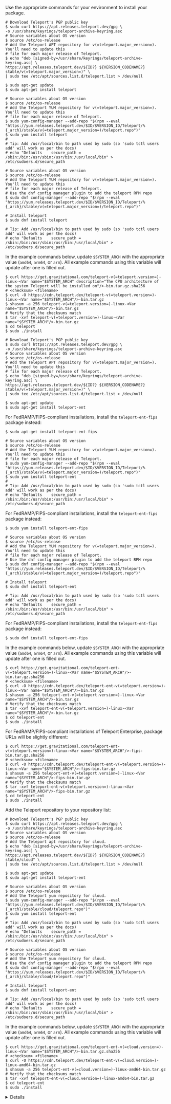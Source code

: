 Use the appropriate commands for your environment to install your package.

<Tabs dropdownView dropdownCaption="Teleport Edition">
  <TabItem label="Open Source" scope="oss">
  <Tabs>
  <TabItem label="Debian 8+/Ubuntu 16.04+ (apt)" scope="oss">

  ```code
  # Download Teleport's PGP public key
  $ sudo curl https://apt.releases.teleport.dev/gpg \
  -o /usr/share/keyrings/teleport-archive-keyring.asc
  # Source variables about OS version
  $ source /etc/os-release
  # Add the Teleport APT repository for v(=teleport.major_version=). You'll need to update this
  # file for each major release of Teleport.
  $ echo "deb [signed-by=/usr/share/keyrings/teleport-archive-keyring.asc] \
  https://apt.releases.teleport.dev/${ID?} ${VERSION_CODENAME?} stable/v(=teleport.major_version=)" \
  | sudo tee /etc/apt/sources.list.d/teleport.list > /dev/null

  $ sudo apt-get update
  $ sudo apt-get install teleport
  ```

  </TabItem>
  <TabItem label="Amazon Linux 2/RHEL 7 (yum)" scope="oss">

  ```code
  # Source variables about OS version
  $ source /etc/os-release
  # Add the Teleport YUM repository for v(=teleport.major_version=). You'll need to update this
  # file for each major release of Teleport.
  $ sudo yum-config-manager --add-repo "$(rpm --eval "https://yum.releases.teleport.dev/$ID/$VERSION_ID/Teleport/%{_arch}/stable/v(=teleport.major_version=)/teleport.repo")"
  $ sudo yum install teleport
  #
  # Tip: Add /usr/local/bin to path used by sudo (so 'sudo tctl users add' will work as per the docs)
  # echo "Defaults    secure_path = /sbin:/bin:/usr/sbin:/usr/bin:/usr/local/bin" > /etc/sudoers.d/secure_path
  ```
  </TabItem>
  <TabItem label="AmazonLinux 2023/RHEL 8+ (dnf)" scope="oss">

  ```code
  # Source variables about OS version
  $ source /etc/os-release
  # Add the Teleport YUM repository for v(=teleport.major_version=). You'll need to update this
  # file for each major release of Teleport.
  # Use the dnf config manager plugin to add the teleport RPM repo
  $ sudo dnf config-manager --add-repo "$(rpm --eval "https://yum.releases.teleport.dev/$ID/$VERSION_ID/Teleport/%{_arch}/stable/v(=teleport.major_version=)/teleport.repo")"
  
  # Install teleport
  $ sudo dnf install teleport
  
  # Tip: Add /usr/local/bin to path used by sudo (so 'sudo tctl users add' will work as per the docs)
  # echo "Defaults    secure_path = /sbin:/bin:/usr/sbin:/usr/bin:/usr/local/bin" > /etc/sudoers.d/secure_path
  ```
  </TabItem>
  <TabItem label="Tarball" scope="oss">

  In the example commands below, update `$SYSTEM_ARCH` with the appropriate
  value (`amd64`, `arm64`, or `arm`). All example commands using this variable
  will update after one is filled out.

  ```code
  $ curl https://get.gravitational.com/teleport-v(=teleport.version=)-linux-<Var name="$SYSTEM_ARCH" description="The CPU architecture of the system Teleport will be installed on"/>-bin.tar.gz.sha256
  # <checksum> <filename>
  $ curl -O https://cdn.teleport.dev/teleport-v(=teleport.version=)-linux-<Var name="$SYSTEM_ARCH"/>-bin.tar.gz
  $ shasum -a 256 teleport-v(=teleport.version=)-linux-<Var name="$SYSTEM_ARCH"/>-bin.tar.gz
  # Verify that the checksums match
  $ tar -xvf teleport-v(=teleport.version=)-linux-<Var name="$SYSTEM_ARCH"/>-bin.tar.gz
  $ cd teleport
  $ sudo ./install
  ```

  </TabItem>
  </Tabs>
  </TabItem>
  <TabItem label="Enterprise" scope="enterprise">
  <Tabs>
  <TabItem label="Debian 8+/Ubuntu 16.04+ (apt)" scope="enterprise">

  ```code
  # Download Teleport's PGP public key
  $ sudo curl https://apt.releases.teleport.dev/gpg \
  -o /usr/share/keyrings/teleport-archive-keyring.asc
  # Source variables about OS version
  $ source /etc/os-release
  # Add the Teleport APT repository for v(=teleport.major_version=). You'll need to update this
  # file for each major release of Teleport.
  $ echo "deb [signed-by=/usr/share/keyrings/teleport-archive-keyring.asc] \
  https://apt.releases.teleport.dev/${ID?} ${VERSION_CODENAME?} stable/v(=teleport.major_version=)" \
  | sudo tee /etc/apt/sources.list.d/teleport.list > /dev/null

  $ sudo apt-get update
  $ sudo apt-get install teleport-ent
  ```

  For FedRAMP/FIPS-compliant installations, install the `teleport-ent-fips` package instead:

  ```code
  $ sudo apt-get install teleport-ent-fips
  ```

  </TabItem>
  <TabItem label="AmazonLinux 2/RHEL 7 (yum)" scope="enterprise">

  ```code
  # Source variables about OS version
  $ source /etc/os-release
  # Add the Teleport YUM repository for v(=teleport.major_version=). You'll need to update this
  # file for each major release of Teleport.
  $ sudo yum-config-manager --add-repo "$(rpm --eval "https://yum.releases.teleport.dev/$ID/$VERSION_ID/Teleport/%{_arch}/stable/v(=teleport.major_version=)/teleport.repo")"
  $ sudo yum install teleport-ent
  #
  # Tip: Add /usr/local/bin to path used by sudo (so 'sudo tctl users add' will work as per the docs)
  # echo "Defaults    secure_path = /sbin:/bin:/usr/sbin:/usr/bin:/usr/local/bin" > /etc/sudoers.d/secure_path
  ```

  For FedRAMP/FIPS-compliant installations, install the `teleport-ent-fips` package instead:

  ```code
  $ sudo yum install teleport-ent-fips
  ```

  </TabItem>
  <TabItem label="AmazonLinux 2023/RHEL 8+ (dnf)" scope="enterprise">

  ```code
  # Source variables about OS version
  $ source /etc/os-release
  # Add the Teleport YUM repository for v(=teleport.major_version=). You'll need to update this
  # file for each major release of Teleport.
  # Use the dnf config manager plugin to add the teleport RPM repo
  $ sudo dnf config-manager --add-repo "$(rpm --eval "https://yum.releases.teleport.dev/$ID/$VERSION_ID/Teleport/%{_arch}/stable/v(=teleport.major_version=)/teleport.repo")"
  
  # Install teleport
  $ sudo dnf install teleport-ent
  
  # Tip: Add /usr/local/bin to path used by sudo (so 'sudo tctl users add' will work as per the docs)
  # echo "Defaults    secure_path = /sbin:/bin:/usr/sbin:/usr/bin:/usr/local/bin" > /etc/sudoers.d/secure_path
  ```

  For FedRAMP/FIPS-compliant installations, install the `teleport-ent-fips` package instead:

  ```code
  $ sudo dnf install teleport-ent-fips
  ```

  </TabItem>
  <TabItem label="Tarball" scope="enterprise">

  In the example commands below, update `$SYSTEM_ARCH` with the appropriate
  value (`amd64`, `arm64`, or `arm`). All example commands using this variable
  will update after one is filled out.

  ```code
  $ curl https://get.gravitational.com/teleport-ent-v(=teleport.version=)-linux-<Var name="$SYSTEM_ARCH"/>-bin.tar.gz.sha256
  # <checksum> <filename>
  $ curl -O https://cdn.teleport.dev/teleport-ent-v(=teleport.version=)-linux-<Var name="$SYSTEM_ARCH"/>-bin.tar.gz
  $ shasum -a 256 teleport-ent-v(=teleport.version=)-linux-<Var name="$SYSTEM_ARCH"/>-bin.tar.gz
  # Verify that the checksums match
  $ tar -xvf teleport-ent-v(=teleport.version=)-linux-<Var name="$SYSTEM_ARCH"/>-bin.tar.gz
  $ cd teleport-ent
  $ sudo ./install
  ```

  For FedRAMP/FIPS-compliant installations of Teleport Enterprise, package URLs
  will be slightly different:

  ```code
  $ curl https://get.gravitational.com/teleport-ent-v(=teleport.version=)-linux-<Var name="$SYSTEM_ARCH"/>-fips-bin.tar.gz.sha256
  # <checksum> <filename>
  $ curl -O https://cdn.teleport.dev/teleport-ent-v(=teleport.version=)-linux-<Var name="$SYSTEM_ARCH"/>-fips-bin.tar.gz
  $ shasum -a 256 teleport-ent-v(=teleport.version=)-linux-<Var name="$SYSTEM_ARCH"/>-fips-bin.tar.gz
  # Verify that the checksums match
  $ tar -xvf teleport-ent-v(=teleport.version=)-linux-<Var name="$SYSTEM_ARCH"/>-fips-bin.tar.gz
  $ cd teleport-ent
  $ sudo ./install
  ```

  </TabItem>
  </Tabs>
  </TabItem>
  <TabItem label="Cloud" scope="cloud">
  <Tabs>
  <TabItem label="Debian 8+/Ubuntu 16.04+ (apt)" scope="cloud">

  Add the Teleport repository to your repository list:

  ```code
  # Download Teleport's PGP public key
  $ sudo curl https://apt.releases.teleport.dev/gpg \
  -o /usr/share/keyrings/teleport-archive-keyring.asc
  # Source variables about OS version
  $ source /etc/os-release
  # Add the Teleport apt repository for cloud.
  $ echo "deb [signed-by=/usr/share/keyrings/teleport-archive-keyring.asc] \
  https://apt.releases.teleport.dev/${ID?} ${VERSION_CODENAME?} stable/cloud" \
  | sudo tee /etc/apt/sources.list.d/teleport.list > /dev/null

  $ sudo apt-get update
  $ sudo apt-get install teleport-ent
  ```

  </TabItem>
  <TabItem label="AmazonLinux 2/RHEL 7 (yum)" scope="cloud">

  ```code
  # Source variables about OS version
  $ source /etc/os-release
  # Add the Teleport yum repository for cloud.
  $ sudo yum-config-manager --add-repo "$(rpm --eval "https://yum.releases.teleport.dev/$ID/$VERSION_ID/Teleport/%{_arch}/stable/cloud/teleport.repo")"
  $ sudo yum install teleport-ent
  #
  # Tip: Add /usr/local/bin to path used by sudo (so 'sudo tctl users add' will work as per the docs)
  # echo "Defaults    secure_path = /sbin:/bin:/usr/sbin:/usr/bin:/usr/local/bin" > /etc/sudoers.d/secure_path
  ```

  </TabItem>
  <TabItem label="AmazonLinux 2023/RHEL 8+ (dnf)" scope="oss">

  ```code
  # Source variables about OS version
  $ source /etc/os-release
  # Add the Teleport yum repository for cloud.
  # Use the dnf config manager plugin to add the teleport RPM repo
  $ sudo dnf config-manager --add-repo "$(rpm --eval "https://yum.releases.teleport.dev/$ID/$VERSION_ID/Teleport/%{_arch}/stable/cloud/teleport.repo")"
  
  # Install teleport
  $ sudo dnf install teleport-ent
  
  # Tip: Add /usr/local/bin to path used by sudo (so 'sudo tctl users add' will work as per the docs)
  # echo "Defaults    secure_path = /sbin:/bin:/usr/sbin:/usr/bin:/usr/local/bin" > /etc/sudoers.d/secure_path
  ```

  </TabItem>
  <TabItem label="Tarball" scope="cloud">

  In the example commands below, update `$SYSTEM_ARCH` with the appropriate
  value (`amd64`, `arm64`, or `arm`). All example commands using this variable
  will update after one is filled out.

  ```code
  $ curl https://get.gravitational.com/teleport-ent-v(=cloud.version=)-linux-<Var name="$SYSTEM_ARCH"/>-bin.tar.gz.sha256
  # <checksum> <filename>
  $ curl -O https://cdn.teleport.dev/teleport-ent-v(=cloud.version=)-linux-amd64-bin.tar.gz
  $ shasum -a 256 teleport-ent-v(=cloud.version=)-linux-amd64-bin.tar.gz
  # Verify that the checksums match
  $ tar -xvf teleport-ent-v(=cloud.version=)-linux-amd64-bin.tar.gz
  $ cd teleport-ent
  $ sudo ./install
  ```

  </TabItem>
  </Tabs>
  <Details title="Is my Teleport instance compatible with Teleport Cloud?">

  Before installing a `teleport` binary with a version besides v(=cloud.major_version=),
  read our compatibility rules to ensure that the binary is compatible with
  Teleport Cloud.

  (!docs/pages/includes/compatibility.mdx!)

  </Details>
  </TabItem>
</Tabs>
